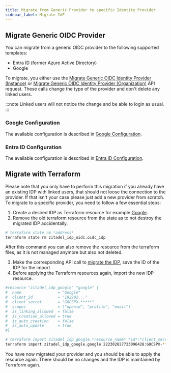 ```yaml
---
title: Migrate from Generic Provider to specific Identity Provider
sidebar_label: Migrate IdP
---
```


## Migrate Generic OIDC Provider

You can migrate from a generic OIDC provider to the following supported templates:

- Entra ID (former Azure Active Directory)
- Google

To migrate, you either use the [Migrate Generic OIDC Identity Provider (Instance)](/docs/reference/deprecated#tag/admin-service/POST/admin/v1/idps/generic_oidc/{id}/_migrate) or [Migrate Generic OIDC Identity Provider (Organization)](/reference/deprecated#tag/identity-providers/POST/management/v1/idps/generic_oidc/{id}/_migrate) API request.
These calls change the type of the provider and don't delete any linked users. 

:::note Linked users will not notice the change and be able to login as usual.
:::

### Google Configuration

The available configuration is described in [Google Configuration](./google).

### Entra ID Configuration

The available configuration is described in [Entra ID Configuration](./azure-ad-oidc).

## Migrate with Terraform

Please note that you only have to perform this migration if you already have an existing IDP with linked users, that should not loose the connection to the provider.
If that isn't your case please just add a new provider from scratch. 
To migrate to a specific provider, you need to follow a few essential steps:
1. Create a desired IDP as Terraform resource for example [Google](https://registry.terraform.io/providers/zitadel/zitadel/latest/docs/resources/idp_google).
2. Remove the old terraform resource from the state as to not destroy the migrated IDP accidentally.
```bash
# terraform state rm *address*
terraform state rm zitadel_idp_oidc.oidc_idp
```

After this command you can also remove the resource from the terraform files, as it is not managed anymore but also not deleted.

3. Make the corresponding API call to [migrate the IDP](./migrate#migrate-generic-oidc-provider), save the ID of the IDP for the import
4. Before applying the Terraform resources again, import the new IDP resource.
```bash
#resource "zitadel_idp_google" "google" {
#  name                = "Google"
#  client_id           = "182902..."
#  client_secret       = "GOCSPX-*****"
#  scopes              = ["openid", "profile", "email"]
#  is_linking_allowed  = false
#  is_creation_allowed = true
#  is_auto_creation    = false
#  is_auto_update      = true
#}

# terraform import zitadel_idp_google.*resource_name* *id*:*client_secret*
terraform import zitadel_idp_google.google 222302827723096428:GOCSPX-*****
```

You have now migrated your provider and you should be able to apply the resource again. There should be no changes and the IDP is maintained by Terraform again.
